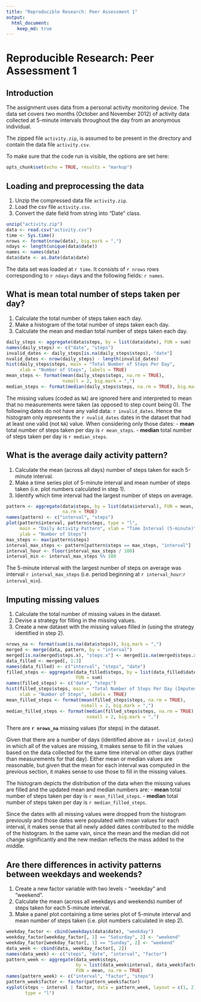 ```yaml
---
title: "Reproducible Research: Peer Assessment 1"
output: 
  html_document:
    keep_md: true
---
```


Reproducible Research: Peer Assessment 1
================================================================================

## Introduction
The assignment uses data from a personal activity monitoring device. The data set covers two months (October and November 2012) of activity data collected at 5-minute intervals throughout the day from an anonymous individual. 

The zipped file `activity.zip`, is assumed to be present in the directory and contain the data file `activity.csv`.

To make sure that the code run is visible, the options are set here:
```r
opts_chunk$set(echo = TRUE, results = "markup")
```


## Loading and preprocessing the data

1. Unzip the compressed data file `activity.zip`.
2. Load the csv file `activity.csv`.
3. Convert the date field from string into "Date" class.

```r
unzip("activity.zip")
data <- read.csv("activity.csv")
time <- Sys.time()
nrows <- format(nrow(data), big.mark = ",")
ndays <- length(unique(data$date))
names <- names(data)
data$date <- as.Date(data$date)
```

The data set was loaded at `r time`. It consists of `r nrows` rows corresponding to `r ndays` days and the following fields: `r names`.


## What is mean total number of steps taken per day?

1. Calculate the total number of steps taken each day.
2. Make a histogram of the total number of steps taken each day.
3. Calculate the mean and median total number of steps taken each day.

```r
daily_steps <- aggregate(data$steps, by = list(data$date), FUN = sum)
names(daily_steps) <- c("date", "steps")
invalid_dates <- daily_steps[is.na(daily_steps$steps), "date"]
nvalid_dates <- nrow(daily_steps) - length(invalid_dates)
hist(daily_steps$steps, main = "Total Number of Steps Per Day",
     xlab = "Number of Steps", labels = TRUE)
mean_steps <- format(mean(daily_steps$steps, na.rm = TRUE),
                     nsmall = 2, big.mark = ",")
median_steps <- format(median(daily_steps$steps, na.rm = TRUE), big.mark = ",")
```

The missing values (coded as `NA`) are ignored here and interpreted to mean that no measurements were taken (as opposed to step count being 0). The following dates do not have any valid data: `r invalid_dates`. Hence the histogram only represents the `r nvalid_dates` dates in the dataset that had at least one valid (not `NA`) value.  When considering only those dates:
- **mean** total number of steps taken per day is `r mean_steps`.
- **median** total number of steps taken per day is `r median_steps`.


## What is the average daily activity pattern?

1. Calculate the mean (across all days) number of steps taken for each 5-minute interval.
2. Make a time series plot of 5-minute interval and mean number of steps taken (i.e. plot numbers calculated in step 1).
3. Identify which time interval had the largest number of steps on average. 

```r
pattern <- aggregate(data$steps, by = list(data$interval), FUN = mean,
                     na.rm = TRUE)
names(pattern) <- c("interval", "steps")
plot(pattern$interval, pattern$steps, type = "l",
     main = "Daily Activity Pattern", xlab = "Time Interval (5-minute)",
     ylab = "Number of Steps")
max_steps <- max(pattern$steps)
interval_max_steps <- pattern[pattern$steps == max_steps, "interval"]
interval_hour <- floor(interval_max_steps / 100)
interval_min <- interval_max_steps %% 100
```

The 5-minute interval with the largest number of steps on average was interval `r interval_max_steps` (i.e. period beginning at `r interval_hour`:`r interval_min`). 


## Imputing missing values

1. Calculate the total number of missing values in the dataset.
2. Devise a strategy for filling in the missing values.
3. Create a new dataset with the missing values filled in (using the strategy identified in step 2).

```r
nrows_na <- format(sum(is.na(data$steps)), big.mark = ",")
merged <- merge(data, pattern, by = "interval")
merged[is.na(merged$steps.x), "steps.x"] <- merged[is.na(merged$steps.x), "steps.y"]
data_filled <- merged[, 1:3]
names(data_filled) <- c("interval", "steps", "date")
filled_steps <- aggregate(data_filled$steps, by = list(data_filled$date),
                          FUN = sum)
names(filled_steps) <- c("date", "steps")
hist(filled_steps$steps, main = "Total Number of Steps Per Day (Imputed)",
     xlab = "Number of Steps", labels = TRUE)
mean_filled_steps <- format(mean(filled_steps$steps, na.rm = TRUE),
                            nsmall = 2, big.mark = ",")
median_filled_steps <- format(median(filled_steps$steps, na.rm = TRUE),
                              nsmall = 2, big.mark = ",")
```

There are **`r nrows_na`** missing values (for steps) in the dataset.

Given that there are a number of days (identified above as `r invalid_dates`) in which all of the values are missing, it makes sense to fill in the values based on the data collected for the same time interval on other days (rather than measurements for that day). Either mean or median values are reasonable, but given that the mean for each interval was computed in the previous section, it makes sense to use those to fill in the missing values.

The histogram depicts the distribution of the data when the missing values are filled and the updated mean and median numbers are:
- **mean** total number of steps taken per day is `r mean_filled_steps`.
- **median** total number of steps taken per day is `r median_filled_steps`.

Since the dates with all missing values were dropped from the histogram previously and those dates were populated with mean values for each interval, it makes sense that all newly added dates contributed to the middle of the histogram.  In the same vain, since the mean and the median did not change significantly and the new median reflects the mass added to the middle.


## Are there differences in activity patterns between weekdays and weekends?

1. Create a new factor variable with two levels - "weekday" and "weekend".
2. Calculate the mean (across all weekdays and weekends) number of steps taken for each 5-minute interval.
3. Make a panel plot containing a time series plot of 5-minute interval and mean number of steps taken (i.e. plot numbers calculated in step 2).


```r
weekday_factor <- cbind(weekdays(data$date), "weekday")
weekday_factor[weekday_factor[, 1] == "Saturday", 2] <- "weekend"
weekday_factor[weekday_factor[, 1] == "Sunday", 2] <- "weekend"
data_week <- cbind(data, weekday_factor[, 2])
names(data_week) <- c("steps", "date", "interval", "factor")
pattern_week <- aggregate(data_week$steps,
                          by = list(data_week$interval, data_week$factor),
                          FUN = mean, na.rm = TRUE)
names(pattern_week) <- c("interval", "factor", "steps")
pattern_week$factor <- factor(pattern_week$factor)
xyplot(steps ~ interval | factor, data = pattern_week, layout = c(1, 2),
       type = "l")
```
